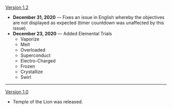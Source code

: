 {{Change History/Header}}
[[Version 1.2]]
*'''December 31, 2020''' &mdash; Fixes an issue in English whereby the objectives are not displayed as expected (timer countdown was unaffected by this issue).
*'''December 23, 2020''' &mdash; Added Elemental Trials
**Vaporize
**Melt
**Overloaded
**Superconduct
**Electro-Charged
**Frozen
**Crystallize
**Swirl
----
[[Version 1.0]]
*Temple of the Lion was released.